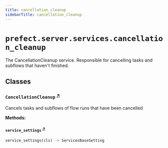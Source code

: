 ```yaml
---
title: cancellation_cleanup
sidebarTitle: cancellation_cleanup
---
```


# `prefect.server.services.cancellation_cleanup`



The CancellationCleanup service. Responsible for cancelling tasks and subflows that haven't finished.


## Classes

### `CancellationCleanup` <sup><a href="https://github.com/prefecthq/prefect/blob/main/src/prefect/server/services/cancellation_cleanup.py#L26" target="_blank">↗</a></sup>


Cancels tasks and subflows of flow runs that have been cancelled


**Methods:**

#### `service_settings` <sup><a href="https://github.com/prefecthq/prefect/blob/main/src/prefect/server/services/cancellation_cleanup.py#L32" target="_blank">↗</a></sup>

```python
service_settings(cls) -> ServicesBaseSetting
```
